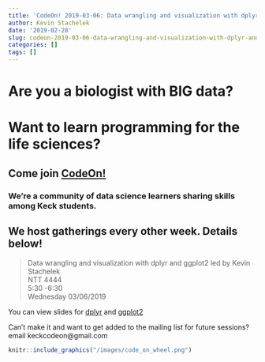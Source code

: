 ```yaml
---
title: 'CodeOn! 2019-03-06: Data wrangling and visualization with dplyr and ggplot2'
author: Kevin Stachelek
date: '2019-02-28'
slug: codeon-2019-03-06-data-wrangling-and-visualization-with-dplyr-and-ggplot2
categories: []
tags: []
---
```


# Are you a biologist with __BIG__ data? 

# Want to learn programming for the life sciences? 

## Come join [CodeOn!](https://keckcodeon.github.io) 

### We're a community of data science learners sharing skills among Keck students. 

## We host gatherings every other week. Details below!


> Data wrangling and visualization with dplyr and ggplot2
led by Kevin Stachelek  
NTT 4444  
5:30 -6:30  
Wednesday 03/06/2019

You can view slides for [dplyr](/slides/intro_tidyverse2/R1/intro_to_dplyr.html){target="_blank"} and [ggplot2](/slides/intro_tidyverse2/R1/intro_to_ggplot2.html){target="_blank"}

Can't make it and want to get added to the mailing list for future sessions? email keckcodeon@gmail.com

```r
knitr::include_graphics("/images/code_on_wheel.png")
```



